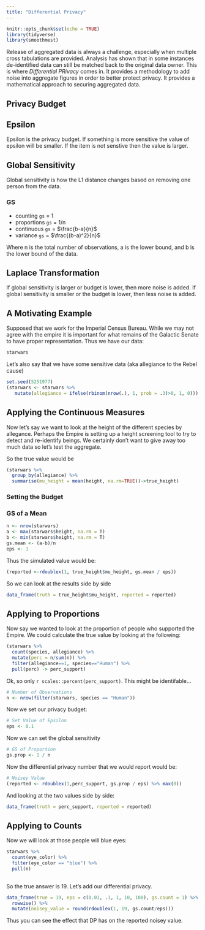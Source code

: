 ```yaml
---
title: "Differential Privacy"
---
```


```r
knitr::opts_chunk$set(echo = TRUE)
library(tidyverse)
library(smoothmest)
```

Release of aggregated data is always a challenge, especially when multiple cross tabulations are provided. Analysis has shown that in some instances de-identified data can still be matched back to the original data owner. This is where _Differential PRivacy_ comes in. It provides a methodology to add noise into aggregate figures in order to better protect privacy. It provides a mathematical approach to securing aggregated data.

## Privacy Budget

## Epsilon

Epsilon is the privacy budget. If something is more sensitive the value of epsilon will be smaller. If the item is not senstive then the value is larger. 

## Global Sensitivity

Global sensitivity is how the L1 distance changes based on removing one person from the data.

### GS

- counting `gs` = 1
- proportions `gs` = 1/n
- continuous `gs`  = $\frac{b-a}{n}$
- variance `gs`  = $\frac{(b-a)^2}{n}$

Where n is the total number of observations, a is the lower bound, and b is the lower bound of the data.


## Laplace Transformation

If global sensitivity is larger or budget is lower, then more noise is added. If global sensitivity is smaller or the budget is lower, then less noise is added.

## A Motivating Example

Supposed that we work for the Imperial Census Bureau. While we may not agree with the empire it is important for what remains of the Galactic Senate to have proper representation.  Thus we have our data:

```r
starwars
```

Let's also say that we have some sensitive data (aka allegiance to the Rebel cause)

```r
set.seed(5251977)
(starwars <- starwars %>% 
   mutate(allegiance = ifelse(rbinom(nrow(.), 1, prob = .3)>0, 1, 0)))
```


## Applying the Continuous Measures

Now let's say we want to look at the height of the different species by allegance. Perhaps the Empire is setting up a height screening tool to try to detect and re-identify beings. We certainly don't want to give away too much data so let's test the aggregate.

So the true value would be

```r
(starwars %>% 
  group_by(allegiance) %>% 
  summarise(mu_height = mean(height, na.rm=TRUE))->true_height)
```


### Setting the Budget

### GS of a Mean

```r
n <- nrow(starwars)
a <- max(starwars$height, na.rm = T)
b <- min(starwars$height, na.rm = T)
gs.mean <- (a-b)/n
eps <- 1
```

Thus the simulated value would be:

```r
(reported <-rdoublex(1, true_height$mu_height, gs.mean / eps))
```

So we can look at the results side by side

```r
data_frame(truth = true_height$mu_height, reported = reported)
```


## Applying to Proportions

Now say we wanted to look at the proportion of people who supported the Empire. We could calculate the true value by looking at the following:

```r
(starwars %>% 
  count(species, allegiance) %>% 
  mutate(perc = n/sum(n)) %>% 
  filter(allegiance==1, species=="Human") %>% 
  pull(perc) -> perc_support)
```

Ok, so only `r scales::percent(perc_support)`. This might be identifable...

```r
# Number of Observations
n <- nrow(filter(starwars, species == "Human"))
```

Now we set our privacy budget:

```r
# Set Value of Epsilon
eps <- 0.1
```

Now we can set the global sensitivity

```r
# GS of Proportion
gs.prop <- 1 / n
```

Now the differential privacy number that we would report would be:

```r
# Noisey Value
(reported <- rdoublex(1,perc_support, gs.prop / eps) %>% max(0))
```

And looking at the two values side by side:

```r
data_frame(truth = perc_support, reported = reported)
```


## Applying to Counts

Now we will look at those people will blue eyes:

```r
starwars %>% 
  count(eye_color) %>% 
  filter(eye_color == "blue") %>% 
  pull(n)
  
```

So the true answer is 19.  Let's add our differential privacy.

```r
data_frame(true = 19, eps = c(0.01, .1, 1, 10, 100), gs.count = 1) %>% 
  rowwise() %>% 
  mutate(noisey_value = round(rdoublex(1, 19, gs.count/eps)))
```

Thus you can see the effect that DP has on the reported noisey value. 
